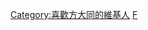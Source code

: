 {{Userbox
  |border-c = #000000;border-top-style:double;;border-bottom-style:double;
  |border-s = 3
  |id = <div class="center">Khalil Fong</div>
  |id-s =12
  |info = <div class="center">這名用戶是<b>[[方大同|<span style="color: #87CEEB">方大同</span>]]</b>的歌迷</div>
  |id-c=#ffffff
  |id-fc=#4F4F4F
  |info-s=10
  |info-c=#000000
  |info-fc=#ffffff
}}
[[Category:喜歡方大同的維基人]]
[[Category:藝人用戶框模板|F‎]]